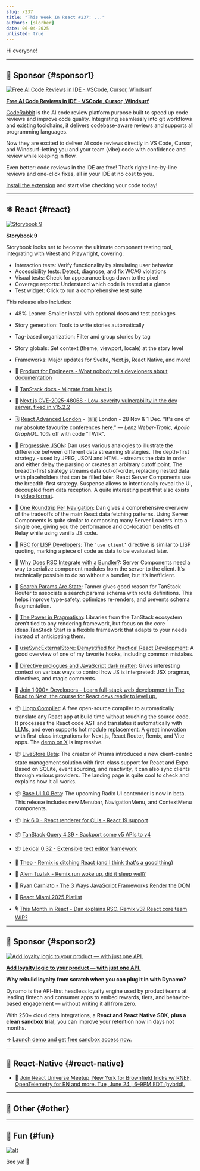 ```yaml
---
slug: /237
title: "This Week In React #237: ..."
authors: [slorber]
date: 06-04-2025
unlisted: true
---
```


Hi everyone!

<!-- truncate -->


<Support />

---

## 💸 Sponsor {#sponsor1}

[![Free AI Code Reviews in IDE - VSCode, Cursor, Windsurf](/emails/issues/237/coderabbit.jpg)](https://coderabbit.link/LszC1pB)

**[Free AI Code Reviews in IDE - VSCode, Cursor, Windsurf](https://coderabbit.link/LszC1pB)**

[CodeRabbit](https://coderabbit.link/6ZXULSK) is the AI code review platform purpose built to speed up code reviews and improve code quality. Integrating seamlessly into git workflows and existing toolchains, it delivers codebase-aware reviews and supports all programming languages.

Now they are excited to deliver AI code reviews directly in VS Code, Cursor, and Windsurf–letting you and your team (vibe) code with confidence and review while keeping in flow.

Even better: code reviews in the IDE are free! That’s right: line-by-line reviews and one-click fixes, all in your IDE at no cost to you. 

[Install the extension](https://coderabbit.link/LszC1pB) and start vibe checking your code today!

---

## ⚛️ React {#react}

[![Storybook 9](/emails/issues/237/storybook.jpg)](https://storybook.js.org/blog/storybook-9/)

**[Storybook 9](https://storybook.js.org/blog/storybook-9/)**

Storybook looks set to become the ultimate component testing tool, integrating with Vitest and Playwright, covering:

- Interaction tests: Verify functionality by simulating user behavior
- Accessibility tests: Detect, diagnose, and fix WCAG violations
- Visual tests: Check for appearance bugs down to the pixel
- Coverage reports: Understand which code is tested at a glance
- Test widget: Click to run a comprehensive test suite

This release also includes:

- 48% Leaner: Smaller install with optional docs and test packages
- Story generation: Tools to write stories automatically
- Tag-based organization: Filter and group stories by tag
- Story globals: Set context (theme, viewport, locale) at the story level
- Frameworks: Major updates for Svelte, Next.js, React Native, and more\!

- 💸 [Product for Engineers - What nobody tells developers about documentation](https://go.posthog.com/twir-jun4)
- 📖 [TanStack docs \- Migrate from Next.js](https://tanstack.com/start/latest/docs/framework/react/migrate-from-next-js)
- 🔐 [Next.js CVE-2025-48068 \- Low-severity vulnerability in the dev server, fixed in v15.2.2](https://vercel.com/changelog/cve-2025-48068)
- 🗓️ [React Advanced London](https://reactadvanced.com/?utm_source=Newsletter&utm_medium=ThisWeekinReact) -  🇬🇧 London - 28 Nov & 1 Dec. "It's one of my absolute favourite conferences here." *— Lenz Weber-Tronic, Apollo GraphQL*. 10% off with code "TWIR".
- 📜 [Progressive JSON](https://overreacted.io/progressive-json/): Dan uses various analogies to illustrate the difference between different data streaming strategies. The depth-first strategy \- used by JPEG, JSON and HTML \- streams the data in order and either delay the parsing or creates an arbitrary cutoff point. The breadth-first strategy streams data out-of-order, replacing nested data with placeholders that can be filled later. React Server Components use the breadth-first strategy. Suspense allows to intentionally reveal the UI, decoupled from data reception. A quite interesting post that also exists in [video format](https://www.youtube.com/watch?v=MaMQLNBZz64).
- 📜 [One Roundtrip Per Navigation](https://overreacted.io/one-roundtrip-per-navigation/): Dan gives a comprehensive overview of the tradeoffs of the main React data fetching patterns. Using Server Components is quite similar to composing many Server Loaders into a single one, giving you the performance and co-location benefits of Relay while using vanilla JS code.
- 📜 [RSC for LISP Developers](https://overreacted.io/rsc-for-lisp-developers/): The `’use client’` directive is similar to LISP quoting, marking a piece of code as data to be evaluated later.
- 📜 [Why Does RSC Integrate with a Bundler?](https://overreacted.io/why-does-rsc-integrate-with-a-bundler/): Server Components need a way to serialize component modules from the server to the client. It’s technically possible to do so without a bundler, but it’s inefficient.
- 📜 [Search Params Are State](https://tanstack.com/blog/search-params-are-state): Tanner gives good reason for TanStack Router to associate a search params schema with route definitions. This helps improve type-safety, optimizes re-renders, and prevents schema fragmentation.
- 📜 [The Power in Pragmatism](https://tanstack.com/blog/power-in-pragmatism): Libraries from the TanStack ecosystem aren’t tied to any rendering framework, but focus on the core ideas.TanStack Start is a flexible framework that adapts to your needs instead of anticipating them.
- 📜 [useSyncExternalStore: Demystified for Practical React Development](https://www.epicreact.dev/use-sync-external-store-demystified-for-practical-react-development-w5ac0): A good overview of one of my favorite hooks, including common mistakes.
- 📜 [Directive prologues and JavaScript dark matter](https://macwright.com/2025/04/29/directive-prologues-and-javascript-dark-matter): Gives interesting context on various ways to control how JS is interpreted: JSX pragmas, directives, and magic comments.
- 💸 [Join 1,000+ Developers – Learn full-stack web development in The Road to Next, the course for React devs ready to level up.](https://www.road-to-next.com/?utm_source=newsletter&utm_medium=email&utm_campaign=this_week_in_react_2)
- 📦 [Lingo Compiler](https://lingo.dev/en/compiler): A free open-source compiler to automatically translate any React app at build time without touching the source code. It processes the React code AST and translates it automatically with LLMs, and even supports hot module replacement. A great innovation with first-class integrations for Next.js, React Router, Remix, and Vite apps. The [demo on X](https://x.com/MaxPrilutskiy/status/1929946504216932746) is impressive.
- 📦 [LiveStore Beta](https://livestore.dev/): The creator of Prisma introduced a new client-centric state management solution with first-class support for React and Expo. Based on SQLite, event sourcing, and reactivity, it can also sync clients through various providers. The landing page is quite cool to check and explains how it all works.
- 📦 [Base UI 1.0 Beta](https://github.com/mui/base-ui/releases/tag/v1.0.0-beta.0): The upcoming Radix UI contender is now in beta. This release includes new Menubar, NavigationMenu, and ContextMenu components.
- 📦 [Ink 6.0 \- React renderer for CLIs \- React 19 support](https://github.com/vadimdemedes/ink/releases/tag/v6.0.0)
- 📦 [TanStack Query 4.39 \- Backport some v5 APIs to v4](https://github.com/TanStack/query/releases/tag/v4.39.0)
- 📦 [Lexical 0.32 \- Extensible text editor framework](https://github.com/facebook/lexical/releases/tag/v0.32.0)
- 🎥 [Theo \- Remix is ditching React (and I think that's a good thing)](https://www.youtube.com/watch?v=y_64170hz0o)
- 🎥 [Alem Tuzlak \- Remix.run woke up, did it sleep well?](https://www.youtube.com/watch?v=Y5t0ILcuxVc)
- 🎥 [Ryan Carniato \- The 3 Ways JavaScript Frameworks Render the DOM](https://www.youtube.com/watch?v=0C-y59betmY)
- 🎥 [React Miami 2025 Platlist](https://www.youtube.com/playlist?list=PL4mWVugy3a2il28mbeNmyjJDoHOvw4JTK)
- 🎙️ [This Month in React \- Dan explains RSC. Remix v3? React core team WIP?](https://creators.spotify.com/pod/profile/reactiflux/episodes/TMiR-2025-05-Dan-explains-RSC--Remix-v3--React-core-team-WIP-e33nc5a)

<SubscribeFormEmbed placement="middle" />

---

## 💸 Sponsor {#sponsor2}

[![Add loyalty logic to your product — with just one API.](/emails/issues/237/dynamo.jpg)](https://whitelabel-loyalty.com/products/dynamo/?utm_source=email&utm_medium=newsletter&utm_campaign=react)

**[Add loyalty logic to your product — with just one API.](https://whitelabel-loyalty.com/products/dynamo/?utm_source=email&utm_medium=newsletter&utm_campaign=react)**

**Why rebuild loyalty from scratch when you can plug it in with Dynamo?**

Dynamo is the API-first headless loyalty engine used by product teams at leading fintech and consumer apps to embed rewards, tiers, and behavior-based engagement — without writing it all from zero.

With 250+ cloud data integrations, a **React and React Native SDK**, **plus a clean sandbox trial**, you can improve your retention now in days not months.

→ [Launch demo and get free sandbox access now.](https://whitelabel-loyalty.com/products/dynamo/?utm_source=email&utm_medium=newsletter&utm_campaign=react)

---

## 📱 React-Native {#react-native}

<Todo />

- 💸 [Join React Universe Meetup, New York for Brownfield tricks w/ RNEF, OpenTelemetry for RN and more. Tue, June 24 | 6–9PM EDT (hybrid).](https://www.callstack.com/events/react-universe-meetup-new-york-june-2025?utm_campaign=Brownfield&utm_source=TWIR&utm_medium=mail&utm_content=react_universe_mmetup_new_york)

---

## 🔀 Other {#other}

<Todo />

---

## 🤭 Fun {#fun}

<Todo />

[![alt](/emails/issues/215/meme.jpg)](https://twitter.com/TODOTODOTODOTODOTODOTODOTODOTODOTODOTODO)

See ya! 👋
